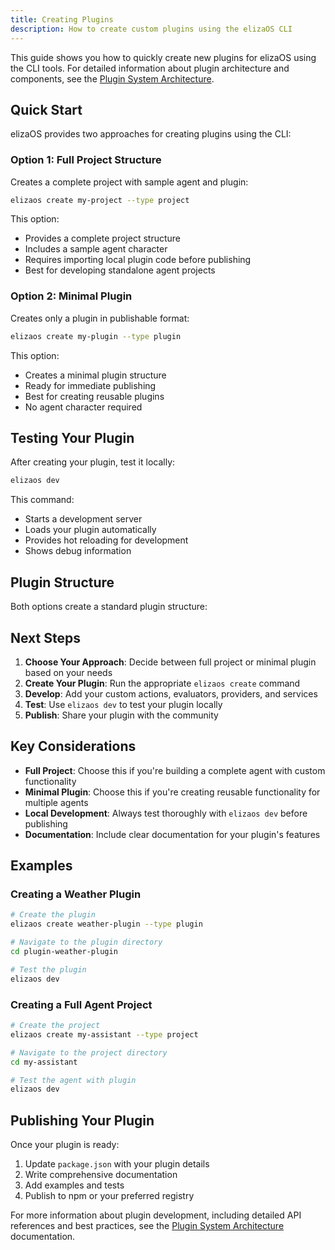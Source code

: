 ```yaml
---
title: Creating Plugins
description: How to create custom plugins using the elizaOS CLI
---
```


This guide shows you how to quickly create new plugins for elizaOS using the CLI tools. For detailed
information about plugin architecture and components, see the
[Plugin System Architecture](/docs/core-concepts/architecture/plugin-system).

## Quick Start

elizaOS provides two approaches for creating plugins using the CLI:

### Option 1: Full Project Structure

Creates a complete project with sample agent and plugin:

```bash
elizaos create my-project --type project
```

This option:

- Provides a complete project structure
- Includes a sample agent character
- Requires importing local plugin code before publishing
- Best for developing standalone agent projects

### Option 2: Minimal Plugin

Creates only a plugin in publishable format:

```bash
elizaos create my-plugin --type plugin
```

This option:

- Creates a minimal plugin structure
- Ready for immediate publishing
- Best for creating reusable plugins
- No agent character required

## Testing Your Plugin

After creating your plugin, test it locally:

```bash
elizaos dev
```

This command:

- Starts a development server
- Loads your plugin automatically
- Provides hot reloading for development
- Shows debug information

## Plugin Structure

Both options create a standard plugin structure:

<Files>
  <Folder name="my-plugin">
    <Folder name="src">
      <Folder name="actions" />
      <Folder name="evaluators" />
      <Folder name="providers" />
      <Folder name="services" />
      <File name="index.ts" />
      <File name="plugin.ts" />
    </Folder>
    <File name="package.json" />
    <File name="tsconfig.json" />
    <File name="README.md" />
  </Folder>
</Files>

## Next Steps

1. **Choose Your Approach**: Decide between full project or minimal plugin based on your needs
2. **Create Your Plugin**: Run the appropriate `elizaos create` command
3. **Develop**: Add your custom actions, evaluators, providers, and services
4. **Test**: Use `elizaos dev` to test your plugin locally
5. **Publish**: Share your plugin with the community

## Key Considerations

- **Full Project**: Choose this if you're building a complete agent with custom functionality
- **Minimal Plugin**: Choose this if you're creating reusable functionality for multiple agents
- **Local Development**: Always test thoroughly with `elizaos dev` before publishing
- **Documentation**: Include clear documentation for your plugin's features

## Examples

### Creating a Weather Plugin

```bash
# Create the plugin
elizaos create weather-plugin --type plugin

# Navigate to the plugin directory
cd plugin-weather-plugin

# Test the plugin
elizaos dev
```

### Creating a Full Agent Project

```bash
# Create the project
elizaos create my-assistant --type project

# Navigate to the project directory
cd my-assistant

# Test the agent with plugin
elizaos dev
```

## Publishing Your Plugin

Once your plugin is ready:

1. Update `package.json` with your plugin details
2. Write comprehensive documentation
3. Add examples and tests
4. Publish to npm or your preferred registry

For more information about plugin development, including detailed API references and best practices,
see the [Plugin System Architecture](/docs/core-concepts/architecture/plugin-system) documentation.
